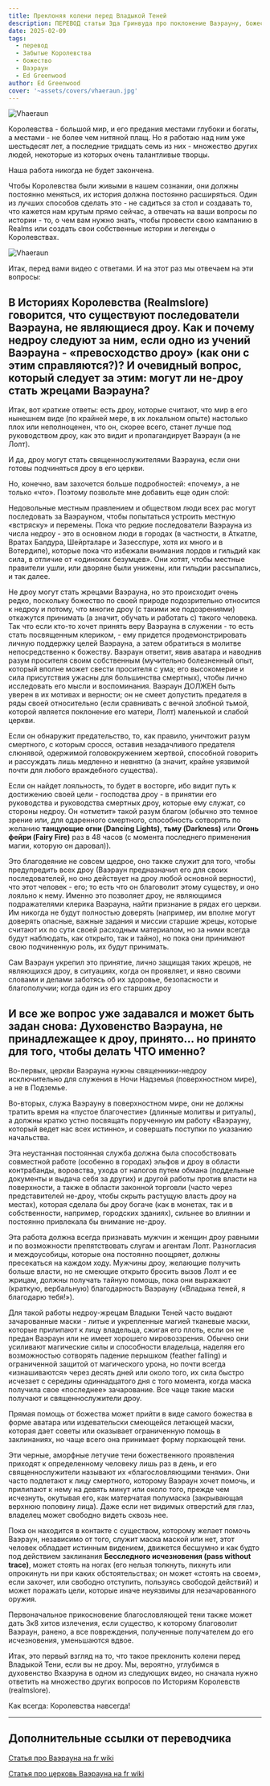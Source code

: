 ```yaml
---
title: Преклоняя колени перед Владыкой Теней
description: ПЕРЕВОД статьи Эда Гринвуда про поклонение Ваэрауну, божеству из Темного Селдарина, пантеона дроу, сыну Лолт и брату Эйлистри  и как ему поклоняются не-дроу
date: 2025-02-09
tags:
  - перевод
  - Забытые Королевства
  - божество
  - Ваэраун
  - Ed Greenwood
author: Ed Greenwood
cover: '~assets/covers/vhaeraun.jpg'
---
```


![Vhaeraun](/images/Vhaeraun.webp)

Королевства - большой мир, и его предания местами глубоки и богаты, а местами - не более чем нитяной плащ. Но я работаю над ним уже шестьдесят лет, а последние тридцать семь из них - множество других людей, некоторые из которых очень талантливые творцы.

Наша работа никогда не будет закончена.

Чтобы Королевства были живыми в нашем сознании, они должны постоянно меняться, их история должна постоянно расширяться. Один из лучших способов сделать это - не садиться за стол и создавать то, что кажется нам крутым прямо сейчас, а отвечать на ваши вопросы по истории - то, о чем вам нужно знать, чтобы провести свою кампанию в Realms или создать свои собственные истории и легенды о Королевствах.

![Vhaeraun](/images/vhaeraunsymbol.jpg)

Итак, перед вами видео с ответами. И на этот раз мы отвечаем на эти вопросы:

##  В Историях Королевства (Realmslore) говорится, что существуют последователи Ваэрауна, не являющиеся дроу. Как и почему недроу следуют за ним, если одно из учений Ваэрауна - «превосходство дроу» (как они с этим справляются?)?  И очевидный вопрос, который следует за этим: могут ли не-дроу стать жрецами Ваэрауна?

Итак, вот краткие ответы: есть дроу, которые считают, что мир в его нынешнем виде (по крайней мере, в их локальном опыте) настолько плох или неполноценен, что он, скорее всего, станет лучше под руководством дроу, как это видит и пропагандирует Ваэраун (а не Лолт).

И да, дроу могут стать священнослужителями Ваэрауна, если они готовы подчиняться дроу в его церкви.

Но, конечно, вам захочется больше подробностей: «почему», а не только «что». Поэтому позвольте мне добавить еще один слой:

Недовольные местным правлением и обществом люди всех рас могут последовать за Ваэрауном, чтобы попытаться устроить местную «встряску» и перемены. Пока что редкие последователи Ваэрауна из числа недроу - это в основном люди в городах (в частности, в Аткатле, Вратах Балдура, Шейрталаре и Зазесспуре, хотя их много и в Вотердипе), которые пока что избежали внимания лордов и гильдий как сила, в отличие от «одиноких безумцев». Они хотят, чтобы местные правители ушли, или дворяне были унижены, или гильдии рассыпались, и так далее.

Не дроу могут стать жрецами Ваэрауна, но это происходит очень редко, поскольку божество по своей природе подозрительно относится к недроу и потому, что многие дроу (с такими же подозрениями) откажутся принимать (а значит, обучать и работать с) такого человека. Так что если кто-то хочет принять веру Ваэрауна в служении - то есть стать посвященным клериком, - ему придется продемонстрировать личную поддержку целей Ваэрауна, а затем обратиться в молитве непосредственно к божеству. Ваэраун ответит, явив аватара и наводнив разум просителя своим собственным (мучительно болезненный опыт, который вполне может свести просителя с ума; его высокомерие и сила присутствия ужасны для большинства смертных), чтобы лично исследовать его мысли и воспоминания. Ваэраун ДОЛЖЕН быть уверен в их мотивах и верности; он не смеет допустить предателя в ряды своей относительно (если сравнивать с вечной злобной тьмой, которой является поклонение его матери, Лолт) маленькой и слабой церкви.

Если он обнаружит предательство, то, как правило, уничтожит разум смертного, с которым сросся, оставив незадачливого предателя слюнявой, одержимой головокружением жертвой, способной говорить и рассуждать лишь медленно и невнятно (а значит, крайне уязвимой почти для любого враждебного существа).

Если он найдет лояльность, то будет в восторге, ибо видит путь к достижению своей цели - господства дроу - в принятии его руководства и руководства смертных дроу, которые ему служат, со стороны недроу. Он «отметит» такой разум благом (обычно это темное зрение или, для одаренного смертного, способность сотворять по желанию **танцующие огни (Dancing Lights)**, **тьму (Darkness)** или **Огонь фейри (Fairy Fire)** раз в 48 часов (с момента последнего применения магии, которую он даровал)).

Это благодеяние не совсем щедрое, оно также служит для того, чтобы предупредить всех дроу (Ваэраун предназначил его для своих последователей, но оно действует на дроу любой основной верности), что этот человек - его; то есть что он благоволит этому существу, и оно лояльно к нему. Именно это позволяет дроу, не являющимся подражателями клерика Ваэрауна, найти признание в рядах его церкви. Им никогда не будут полностью доверять (например, им вполне могут доверять опасные, важные задания и миссии старшие жрецы, которые считают их по сути своей расходным материалом, но за ними всегда будут наблюдать, как открыто, так и тайно), но пока они принимают свою подчиненную роль, их будут принимать.

Сам Ваэраун укрепил это принятие, лично защищая таких жрецов, не являющихся дроу, в ситуациях, когда он проявляет, и явно своими словами и делами заботясь об их здоровье, безопасности и благополучии; когда один из его старших дроу

## И все же вопрос уже задавался и может быть задан снова: Духовенство Ваэрауна, не принадлежащее к дроу, принято... но принято для того, чтобы делать ЧТО именно?

Во-первых, церкви Ваэрауна нужны священники-недроу исключительно для служения в Ночи Надземья (поверхностном мире), а не в Подземье.

Во-вторых, служа Ваэрауну в поверхностном мире, они не должны тратить время на «пустое благочестие» (длинные молитвы и ритуалы), а должны кратко устно посвящать порученную им работу «Ваэрауну, который ведет нас всех истинно», и совершать поступки по указанию начальства.

Эта неустанная постоянная служба должна была способствовать совместной работе (особенно в городах) эльфов и дроу в области контрабанды, воровства, ухода от налогов путем обмана (поддельные документы и выдача себя за других) и другой работы против власти на поверхности, а также в области законной торговли (часто через представителей не-дроу, чтобы скрыть растущую власть дроу на местах), которая сделала бы дроу богаче (как в монетах, так и в собственности, например, городских зданиях), сильнее во влиянии и постоянно привлекала бы внимание не-дроу.

Эта работа должна всегда признавать мужчин и женщин дроу равными и по возможности препятствовать слугам и агентам Лолт. Разногласия и междоусобицы, которые она постоянно поощряет, должны пресекаться на каждом ходу. Мужчины дроу, желающие получить больше власти, но не смеющие открыто бросить вызов Лолт и ее жрицам, должны получать тайную помощь, пока они выражают (краткую, вербальную) благодарность Ваэрауну («Владыка теней, я благодарю тебя!»).

Для такой работы недроу-жрецам Владыки Теней часто выдают зачарованные маски - литые и укрепленные магией тканевые маски, которые прилипают к лицу владельца, сжигая его плоть, если он не предан Ваэраун или не имеет хорошего мировоззрения. Обычно они усиливают магические силы и способности владельца, наделяя его возможностью сотворять падение перышком (feather falling) и ограниченной защитой от магического урона, но почти всегда «изнашиваются» через десять дней или около того, их сила быстро исчезает с середины одиннадцатого дня с того момента, когда маска получила свое «последнее» зачарование. Все чаще такие маски получают и священнослужители дроу.

Прямая помощь от божества может прийти в виде самого божества в форме аватара или издевательски смеющейся летающей маски, которая дает советы или оказывает ограниченную помощь в заклинаниях, но чаще всего она принимает форму порхающей тени.

Эти черные, аморфные летучие тени божественного проявления приходят к определенному человеку лишь раз в день, и его священнослужители называют их «благословляющими тенями». Они часто подлетают к лицу смертного, которому Ваэраун хочет помочь, и прилипают к нему на девять минут или около того, прежде чем исчезнуть, окутывая его, как матерчатая полумаска (закрывающая верхнюю половину лица). Даже если нет видимых отверстий для глаз, владелец может свободно видеть сквозь нее.

Пока он находится в контакте с существом, которому желает помочь Ваэраун, независимо от того, служит маска маской или нет, этот человек обладает истинным видением, движется бесшумно и как будто под действием заклинания **Бесследного исчезновения (pass without trace)**, может стоять на ногах (его нельзя толкнуть, пихнуть или опрокинуть ни при каких обстоятельствах; он может «стоять на своем», если захочет, или свободно отступить, пользуясь свободой действий) и может поражать цели, которые иначе неуязвимы для незачарованного оружия.

Первоначальное прикосновение благословляющей тени также может дать 3к8 хитов излечения, если существо, к которому благоволит Ваэраун, ранено, а все повреждения, полученные получателем до его исчезновения, уменьшаются вдвое.

Итак, это первый взгляд на то, что такое преклонить колени перед Владыкой Тени, если вы не дроу. Мы, вероятно, углубимся в духовенство Вхаэруна в одном из следующих видео, но сначала нужно ответить на множество других вопросов по Историям Королевств (realmslore).

Как всегда: Королевства навсегда!

---

## Дополнительные ссылки от переводчика

[Статья про Ваэрауна на fr wiki](https://forgottenrealms.fandom.com/wiki/Vhaeraun)

[Статья про церковь Ваэрауна на fr wiki](https://forgottenrealms.fandom.com/wiki/Church_of_Vhaeraun)



